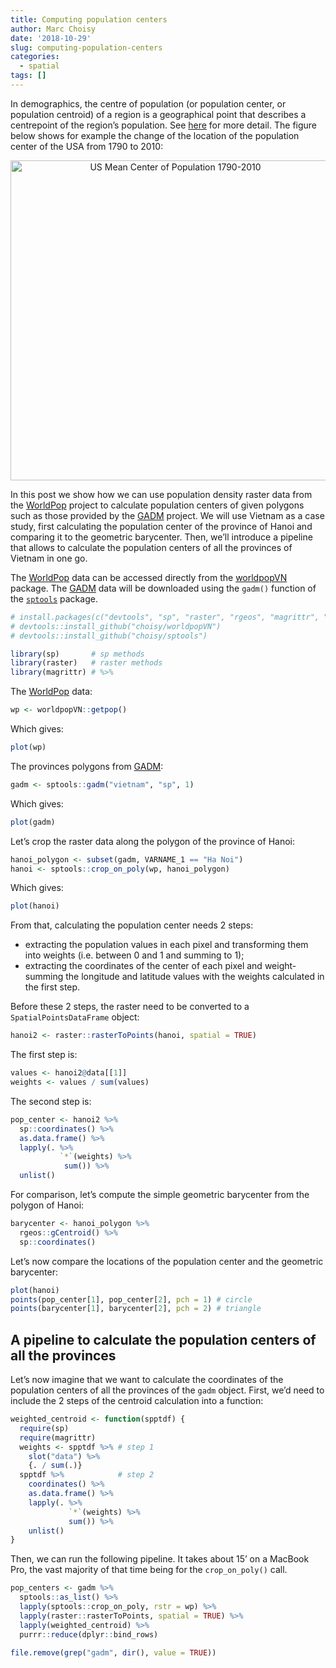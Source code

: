 ```yaml
---
title: Computing population centers
author: Marc Choisy
date: '2018-10-29'
slug: computing-population-centers
categories:
  - spatial
tags: []
---
```


In demographics, the centre of population (or population center, or population
centroid) of a region is a geographical point that describes a centrepoint of
the region's population. See [here](https://en.wikipedia.org/wiki/Center_of_population)
for more detail. The figure below shows for example the change of the location
of the population center of the USA from 1790 to 2010:

<div style="text-align:center">
<a title="By U.S. Census Bureau [Public domain], via Wikimedia Commons" href="https://commons.wikimedia.org/wiki/File:US_Mean_Center_of_Population_1790-2010.PNG"><img width="512" alt="US Mean Center of Population 1790-2010" src="https://upload.wikimedia.org/wikipedia/commons/thumb/a/a0/US_Mean_Center_of_Population_1790-2010.PNG/512px-US_Mean_Center_of_Population_1790-2010.PNG"></a>
</div>

In this post we show how we can use population density raster data from the
[WorldPop](http://www.worldpop.org.uk) project to calculate population centers
of given polygons such as those provided by the [GADM](https://gadm.org) 
project. We will use Vietnam as a case study, first calculating the population
center of the province of Hanoi and comparing it to the geometric barycenter.
Then, we'll introduce a pipeline that allows to calculate the population centers
of all the provinces of Vietnam in one go.

The [WorldPop](http://www.worldpop.org.uk) data can be accessed directly from
the [worldpopVN](https://github.com/choisy/worldpopVN) package. The
[GADM](https://gadm.org) data will be downloaded using the `gadm()` function of
the [`sptools`](https://github.com/choisy/sptools) package.

```r
# install.packages(c("devtools", "sp", "raster", "rgeos", "magrittr", "dplyr", "purrr"))
# devtools::install_github("choisy/worldpopVN")
# devtools::install_github("choisy/sptools")
```

```r
library(sp)       # sp methods
library(raster)   # raster methods
library(magrittr) # %>% 
```

The [WorldPop](http://www.worldpop.org.uk) data:

```r
wp <- worldpopVN::getpop()
```

Which gives:

```r
plot(wp)
```

The provinces polygons from [GADM](https://gadm.org):

```r
gadm <- sptools::gadm("vietnam", "sp", 1)
```

Which gives:

```r
plot(gadm)
```

Let's crop the raster data along the polygon of the province of Hanoi:

```r
hanoi_polygon <- subset(gadm, VARNAME_1 == "Ha Noi")
hanoi <- sptools::crop_on_poly(wp, hanoi_polygon)
```

Which gives:

```r
plot(hanoi)
```

From that, calculating the population center needs 2 steps:

* extracting the population values in each pixel and transforming them into
weights (i.e. between 0 and 1 and summing to 1);
* extracting the coordinates of the center of each pixel and weight-summing the
longitude and latitude values with the weights calculated in the first step.

Before these 2 steps, the raster need to be converted to a `SpatialPointsDataFrame`
object:

```r
hanoi2 <- raster::rasterToPoints(hanoi, spatial = TRUE)
```

The first step is:

```r
values <- hanoi2@data[[1]]
weights <- values / sum(values)
```

The second step is:

```r
pop_center <- hanoi2 %>%
  sp::coordinates() %>%
  as.data.frame() %>%
  lapply(. %>%
           `*`(weights) %>%
            sum()) %>%
  unlist()
```

For comparison, let's compute the simple geometric barycenter from the polygon of Hanoi:

```r
barycenter <- hanoi_polygon %>% 
  rgeos::gCentroid() %>% 
  sp::coordinates()
```

Let's now compare the locations of the population center and the geometric
barycenter:

```r
plot(hanoi)
points(pop_center[1], pop_center[2], pch = 1) # circle
points(barycenter[1], barycenter[2], pch = 2) # triangle
```

## A pipeline to calculate the population centers of all the provinces

Let's now imagine that we want to calculate the coordinates of the population
centers of all the provinces of the `gadm` object. First, we'd need to include
the 2 steps of the centroid calculation into a function:

```r
weighted_centroid <- function(spptdf) {
  require(sp)
  require(magrittr)
  weights <- spptdf %>% # step 1
    slot("data") %>% 
    {. / sum(.)}
  spptdf %>%            # step 2
    coordinates() %>%
    as.data.frame() %>%
    lapply(. %>%
             `*`(weights) %>%
             sum()) %>%
    unlist()
}
```

Then, we can run the following pipeline. It takes about 15' on a MacBook Pro, 
the vast majority of that time being for the `crop_on_poly()` call.

```r
pop_centers <- gadm %>%
  sptools::as_list() %>% 
  lapply(sptools::crop_on_poly, rstr = wp) %>% 
  lapply(raster::rasterToPoints, spatial = TRUE) %>% 
  lapply(weighted_centroid) %>%
  purrr::reduce(dplyr::bind_rows)
```

```r
file.remove(grep("gadm", dir(), value = TRUE))
```


